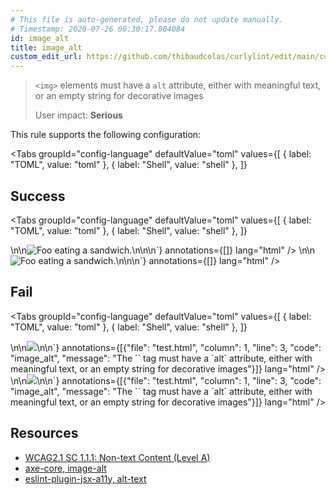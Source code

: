 ```yaml
---
# This file is auto-generated, please do not update manually.
# Timestamp: 2020-07-26 00:30:17.804084
id: image_alt
title: image_alt
custom_edit_url: https://github.com/thibaudcolas/curlylint/edit/main/curlylint/rules/image_alt/image_alt.py
---
```



> `<img>` elements must have a `alt` attribute, either with meaningful text, or an empty string for decorative images
>
> User impact: **Serious**

This rule supports the following configuration:

<Tabs
  groupId="config-language"
  defaultValue="toml"
  values={[
    { label: "TOML", value: "toml" },
    { label: "Shell", value: "shell" },
  ]}
>
  <TabItem value="toml">
    <CodeSnippet
      snippet={`# The \`alt\` attribute must be present.\nimage_alt = true`}
      annotations={[]}
      lang="toml"
    />
  </TabItem>
  <TabItem value="shell">
    <CodeSnippet
      snippet={`# The \`alt\` attribute must be present.\ncurlylint --rule 'image_alt: true' .`}
      annotations={[]}
      lang="shell"
    />
  </TabItem>
</Tabs>

## Success

<Tabs
  groupId="config-language"
  defaultValue="toml"
  values={[
    { label: "TOML", value: "toml" },
    { label: "Shell", value: "shell" },
  ]}
>
  <TabItem value="toml">
    <CodeSnippet
      snippet={`<!-- Good: Check alt is present -->\n<!-- image_alt = true -->\n<img src="foo" alt="Foo eating a sandwich." />\n<!-- Good: Empty alt is fine too -->\n<!-- image_alt = true -->\n<img src="foo" alt="" />`}
      annotations={[]}
      lang="html"
    />
  </TabItem>
  <TabItem value="shell">
    <CodeSnippet
      snippet={`<!-- Good: Check alt is present -->\n<!-- curlylint --rule 'image_alt: true' . -->\n<img src="foo" alt="Foo eating a sandwich." />\n<!-- Good: Empty alt is fine too -->\n<!-- curlylint --rule 'image_alt: true' . -->\n<img src="foo" alt="" />`}
      annotations={[]}
      lang="html"
    />
  </TabItem>
</Tabs>

## Fail

<Tabs
  groupId="config-language"
  defaultValue="toml"
  values={[
    { label: "TOML", value: "toml" },
    { label: "Shell", value: "shell" },
  ]}
>
  <TabItem value="toml">
    <CodeSnippet
      snippet={`<!-- Bad: Missing -->\n<!-- image_alt = true -->\n<img src="foo" />\n\n`}
      annotations={[{"file": "test.html", "column": 1, "line": 3, "code": "image_alt", "message": "The `<img>` tag must have a `alt` attribute, either with meaningful text, or an empty string for decorative images"}]}
      lang="html"
    />
  </TabItem>
  <TabItem value="shell">
    <CodeSnippet
      snippet={`<!-- Bad: Missing -->\n<!-- curlylint --rule 'image_alt: true' . -->\n<img src="foo" />\n\n`}
      annotations={[{"file": "test.html", "column": 1, "line": 3, "code": "image_alt", "message": "The `<img>` tag must have a `alt` attribute, either with meaningful text, or an empty string for decorative images"}]}
      lang="html"
    />
  </TabItem>
</Tabs>

## Resources

- [WCAG2.1 SC 1.1.1: Non-text Content (Level A)](https://www.w3.org/WAI/WCAG21/Understanding/non-text-content.html)
- [axe-core, image-alt](https://dequeuniversity.com/rules/axe/3.5/image-alt)
- [eslint-plugin-jsx-a11y, alt-text](https://github.com/evcohen/eslint-plugin-jsx-a11y/blob/master/docs/rules/alt-text.md)
